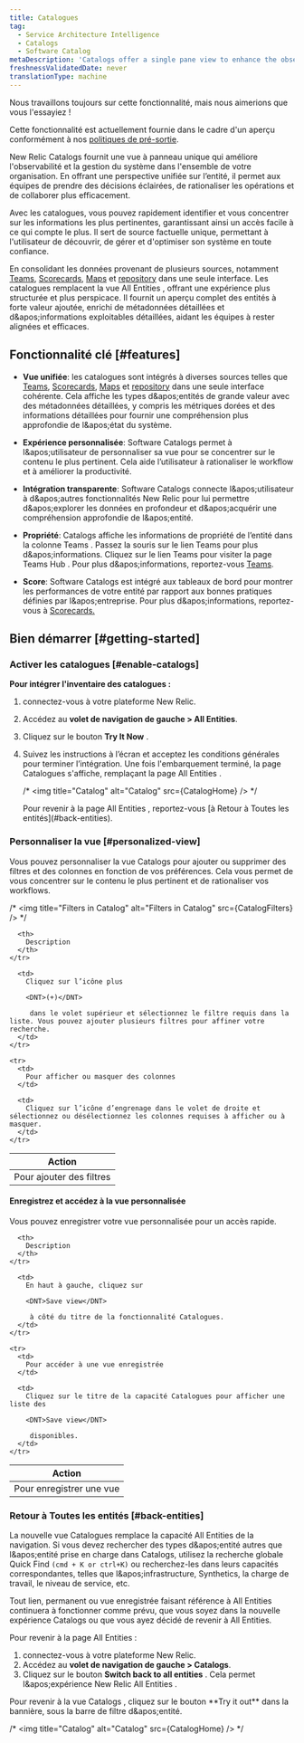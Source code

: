 ```yaml
---
title: Catalogues
tag:
  - Service Architecture Intelligence
  - Catalogs
  - Software Catalog
metaDescription: 'Catalogs offer a single pane view to enhance the observability and management of software systems in your organization. The unified view of system entities facilitates well-informed decision-making, streamlined operations, and improved collaboration across teams.'
freshnessValidatedDate: never
translationType: machine
---
```


<Callout title="Aperçu">
  Nous travaillons toujours sur cette fonctionnalité, mais nous aimerions que vous l&apos;essayiez !

  Cette fonctionnalité est actuellement fournie dans le cadre d&apos;un aperçu conformément à nos [politiques de pré-sortie](/docs/licenses/license-information/referenced-policies/new-relic-pre-release-policy/).
</Callout>

New Relic Catalogs fournit une vue à panneau unique qui améliore l&apos;observabilité et la gestion du système dans l&apos;ensemble de votre organisation. En offrant une perspective unifiée sur l’entité, il permet aux équipes de prendre des décisions éclairées, de rationaliser les opérations et de collaborer plus efficacement.

Avec les catalogues, vous pouvez rapidement identifier et vous concentrer sur les informations les plus pertinentes, garantissant ainsi un accès facile à ce qui compte le plus. Il sert de source factuelle unique, permettant à l&apos;utilisateur de découvrir, de gérer et d&apos;optimiser son système en toute confiance.

En consolidant les données provenant de plusieurs sources, notamment <DNT>[Teams](/docs/service-architecture-intelligence/teams/teams)</DNT>, <DNT>[Scorecards](/docs/service-architecture-intelligence/scorecards/getting-started)</DNT>, <DNT>[Maps](/docs/service-architecture-intelligence/maps/advanced-maps/)</DNT> et <DNT>[repository](/docs/codestream/observability/repo-association/)</DNT> dans une seule interface. Les catalogues remplacent la vue <DNT>All Entities</DNT> , offrant une expérience plus structurée et plus perspicace. Il fournit un aperçu complet des entités à forte valeur ajoutée, enrichi de métadonnées détaillées et d&amp;apos;informations exploitables détaillées, aidant les équipes à rester alignées et efficaces.

## Fonctionnalité clé [#features]

* **Vue unifiée**: les catalogues sont intégrés à diverses sources telles que <DNT>[Teams](/docs/service-architecture-intelligence/teams/teams)</DNT>, <DNT>[Scorecards](/docs/service-architecture-intelligence/scorecards/getting-started)</DNT>, <DNT>[Maps](/docs/service-architecture-intelligence/maps/advanced-maps/)</DNT> et <DNT>[repository](/docs/codestream/observability/repo-association/)</DNT> dans une seule interface cohérente. Cela affiche les types d&amp;apos;entités de grande valeur avec des métadonnées détaillées, y compris les métriques dorées et des informations détaillées pour fournir une compréhension plus approfondie de l&amp;apos;état du système.

* **Expérience personnalisée**: <DNT>Software Catalogs</DNT> permet à l&amp;apos;utilisateur de personnaliser sa vue pour se concentrer sur le contenu le plus pertinent. Cela aide l’utilisateur à rationaliser le workflow et à améliorer la productivité.

* **Intégration transparente**: <DNT>Software Catalogs</DNT> connecte l&amp;apos;utilisateur à d&amp;apos;autres fonctionnalités New Relic pour lui permettre d&amp;apos;explorer les données en profondeur et d&amp;apos;acquérir une compréhension approfondie de l&amp;apos;entité.

* **Propriété**: <DNT>Catalogs</DNT> affiche les informations de propriété de l’entité dans la colonne <DNT>Teams</DNT> . Passez la souris sur le lien <DNT>Teams</DNT> pour plus d&amp;apos;informations. Cliquez sur le lien <DNT>Teams</DNT> pour visiter la page <DNT>Teams Hub</DNT> . Pour plus d&amp;apos;informations, reportez-vous <DNT>[Teams](/docs/service-architecture-intelligence/teams/teams)</DNT>.

* **<DNT>Score</DNT>**: <DNT>Software Catalogs</DNT> est intégré aux tableaux de bord pour montrer les performances de votre entité par rapport aux bonnes pratiques définies par l&amp;apos;entreprise. Pour plus d&amp;apos;informations, reportez-vous à <DNT>[Scorecards.](/docs/service-architecture-intelligence/scorecards/getting-started)</DNT>

## Bien démarrer [#getting-started]

### Activer les catalogues [#enable-catalogs]

**Pour intégrer l&apos;inventaire des catalogues :**

1. connectez-vous à votre plateforme New Relic.

2. Accédez au **volet de navigation de gauche &gt; All Entities**.

3. Cliquez sur le bouton **Try It Now** .

4. Suivez les instructions à l’écran et acceptez les conditions générales pour terminer l’intégration. Une fois l&apos;embarquement terminé, la page Catalogues s&apos;affiche, remplaçant la page <DNT>All Entities</DNT> .

   /\* &lt;img title=&quot;Catalog&quot; alt=&quot;Catalog&quot; src=\{CatalogHome} /&gt; \*/

   <Callout variant="tip" title="Conseil">
     Pour revenir à la page <DNT>All Entities</DNT> , reportez-vous [à Retour à Toutes les entités](#back-entities).
   </Callout>

### Personnaliser la vue [#personalized-view]

Vous pouvez personnaliser la vue <DNT>Catalogs</DNT> pour ajouter ou supprimer des filtres et des colonnes en fonction de vos préférences. Cela vous permet de vous concentrer sur le contenu le plus pertinent et de rationaliser vos workflows.

/\* &lt;img title=&quot;Filters in Catalog&quot; alt=&quot;Filters in Catalog&quot; src=\{CatalogFilters} /&gt; \*/

<table>
  <thead>
    <tr>
      <th>
        Action
      </th>

      <th>
        Description
      </th>
    </tr>
  </thead>

  <tbody>
    <tr>
      <td>
        Pour ajouter des filtres
      </td>

      <td>
        Cliquez sur l’icône plus 

        <DNT>(+)</DNT>

         dans le volet supérieur et sélectionnez le filtre requis dans la liste. Vous pouvez ajouter plusieurs filtres pour affiner votre recherche.
      </td>
    </tr>

    <tr>
      <td>
        Pour afficher ou masquer des colonnes
      </td>

      <td>
        Cliquez sur l’icône d’engrenage dans le volet de droite et sélectionnez ou désélectionnez les colonnes requises à afficher ou à masquer.
      </td>
    </tr>
  </tbody>
</table>

#### Enregistrez et accédez à la vue personnalisée

Vous pouvez enregistrer votre vue personnalisée pour un accès rapide.

<table>
  <thead>
    <tr>
      <th>
        Action
      </th>

      <th>
        Description
      </th>
    </tr>
  </thead>

  <tbody>
    <tr>
      <td>
        Pour enregistrer une vue
      </td>

      <td>
        En haut à gauche, cliquez sur 

        <DNT>Save view</DNT>

         à côté du titre de la fonctionnalité Catalogues.
      </td>
    </tr>

    <tr>
      <td>
        Pour accéder à une vue enregistrée
      </td>

      <td>
        Cliquez sur le titre de la capacité Catalogues pour afficher une liste des 

        <DNT>Save view</DNT>

         disponibles.
      </td>
    </tr>
  </tbody>
</table>

### Retour à Toutes les entités [#back-entities]

La nouvelle vue Catalogues remplace la capacité <DNT>All Entities</DNT> de la navigation. Si vous devez rechercher des types d&amp;apos;entité autres que l&amp;apos;entité prise en charge dans <DNT>Catalogs</DNT>, utilisez la recherche globale <DNT>Quick Find `(cmd + K or ctrl+K)`</DNT> ou recherchez-les dans leurs capacités correspondantes, telles que l&amp;apos;infrastructure, Synthetics, la charge de travail, le niveau de service, etc.

<Callout variant="tip" title="Conseil">
  Tout lien, permanent ou vue enregistrée faisant référence à <DNT>All Entities</DNT> continuera à fonctionner comme prévu, que vous soyez dans la nouvelle expérience <DNT>Catalogs</DNT> ou que vous ayez décidé de revenir à <DNT>All Entities</DNT>.
</Callout>

Pour revenir à la page <DNT>All Entities</DNT> :

1. connectez-vous à votre plateforme New Relic.
2. Accédez au **volet de navigation de gauche &gt; Catalogs**.
3. Cliquez sur le bouton <DNT>**Switch back to all entities**</DNT> . Cela permet l&amp;apos;expérience New Relic <DNT>All Entities</DNT> .

<Callout variant="tip" title="Conseil">
  Pour revenir à la vue <DNT>Catalogs</DNT> , cliquez sur le bouton <DNT>**Try it out**</DNT> dans la bannière, sous la barre de filtre d&amp;apos;entité.
</Callout>

/\* &lt;img title=&quot;Catalog&quot; alt=&quot;Catalog&quot; src=\{CatalogHome} /&gt; \*/